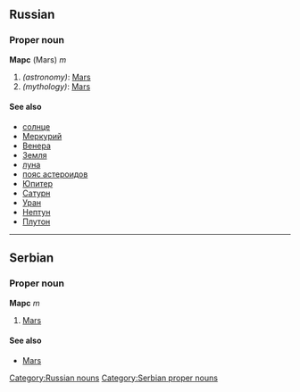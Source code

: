 ==Russian==
[[Category:Russian nouns]]
===Proper noun===
'''Марс''' (Mars) ''m''

#''(astronomy)'': [[Mars]]
#''(mythology)'': [[Mars]]

====See also====
*[[солнце]]
*[[Меркурий]]
*[[Венера]]
*[[Земля]]
*[[луна]]
*[[пояс астероидов]]
*[[Юпитер]]
*[[Сатурн]]
*[[Уран]]
*[[Нептун]]
*[[Плутон]]


----
==Serbian==
===Proper noun===
'''Марс''' ''m''
#[[Mars]]
====See also====
*[[Mars]]
[[Category:Serbian proper nouns]]